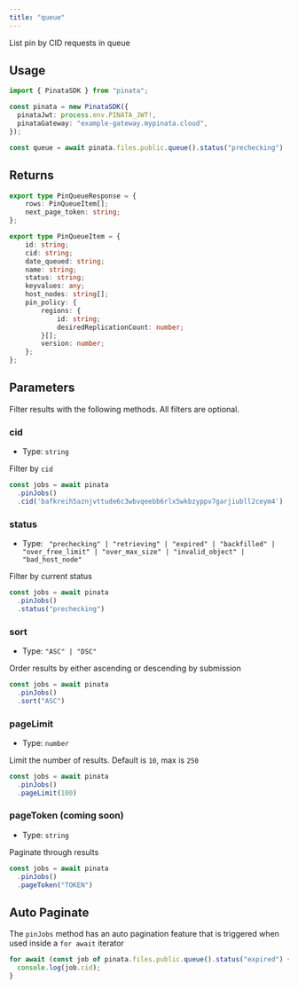 ```yaml
---
title: "queue"
---
```


List pin by CID requests in queue

## Usage

```typescript
import { PinataSDK } from "pinata";

const pinata = new PinataSDK({
  pinataJwt: process.env.PINATA_JWT!,
  pinataGateway: "example-gateway.mypinata.cloud",
});

const queue = await pinata.files.public.queue().status("prechecking")
```

## Returns

```typescript
export type PinQueueResponse = {
	rows: PinQueueItem[];
	next_page_token: string;
};

export type PinQueueItem = {
	id: string;
	cid: string;
	date_queued: string;
	name: string;
	status: string;
	keyvalues: any;
	host_nodes: string[];
	pin_policy: {
		regions: {
			id: string;
			desiredReplicationCount: number;
		}[];
		version: number;
	};
};
```

## Parameters

Filter results with the following methods. All filters are optional.

### cid

- Type: `string`

Filter by `cid`

```typescript
const jobs = await pinata
  .pinJobs()
  .cid('bafkreih5aznjvttude6c3wbvqeebb6rlx5wkbzyppv7garjiubll2ceym4')
```

### status

- Type: ` "prechecking" | "retrieving" | "expired" | "backfilled" | "over_free_limit" | "over_max_size" | "invalid_object" | "bad_host_node"`

Filter by current status

```typescript
const jobs = await pinata
  .pinJobs()
  .status("prechecking")
```

### sort

- Type: `"ASC" | "DSC"`

Order results by either ascending or descending by submission

```typescript
const jobs = await pinata
  .pinJobs()
  .sort("ASC")
```

### pageLimit

- Type: `number`

Limit the number of results. Default is `10`, max is `250`

```typescript
const jobs = await pinata
  .pinJobs()
  .pageLimit(100)
```

### pageToken (coming soon)

- Type: `string`

Paginate through results

```typescript
const jobs = await pinata
  .pinJobs()
  .pageToken("TOKEN")
```

## Auto Paginate

The `pinJobs` method has an auto pagination feature that is triggered when used inside a `for await` iterator

```typescript
for await (const job of pinata.files.public.queue().status("expired") {
  console.log(job.cid);
}
```
